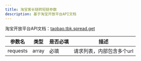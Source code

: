 ```yaml
---
title: 淘宝客长链转短链参数
description: 基于淘宝开放平台API文档
---
```


淘宝开放平台API文档：[taobao.tbk.spread.get](https://open.taobao.com/api.htm?docId=taobao.tbk.spread.get)

| 参数名 | 类型 | 是否必填 | 描述 |
| --- | --- | --- | --- |
| requests | array | 必填 | 请求列表，内部包含多个url |
